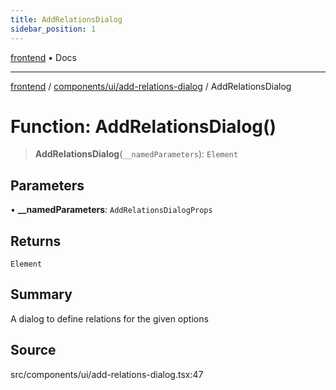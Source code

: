```yaml
---
title: AddRelationsDialog
sidebar_position: 1
---
```


[frontend](../../../..) • Docs

***

[frontend](../../../..) / [components/ui/add-relations-dialog](..) / AddRelationsDialog

# Function: AddRelationsDialog()

> **AddRelationsDialog**(`__namedParameters`): `Element`

## Parameters

• **\_\_namedParameters**: `AddRelationsDialogProps`

## Returns

`Element`

## Summary

A dialog to define relations for the given options

## Source

src/components/ui/add-relations-dialog.tsx:47
